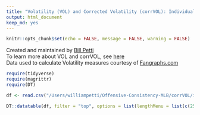 ```yaml
---
title: "Volatility (VOL) and Corrected Volatility (corrVOL): Individual Seasons, 1974-2016"
output: html_document
keep_md: yes
---
```


```r
knitr::opts_chunk$set(echo = FALSE, message = FALSE, warning = FALSE)
```

Created and maintained by [Bill Petti](https://billpetti.github.io)  
To learn more about VOL and corrVOL, see [here](http://www.hardballtimes.com/corrvol-updating-how-we-can-measure-hitter-volatility/)  
Data used to calculate Volatility measures courtesy of [Fangraphs.com](https://Fangraphs.com)  

```r
require(tidyverse)
require(magrittr)
require(DT)

df <- read.csv("/Users/williampetti/Offensive-Consistency-MLB/corrVOL/individual_seasons_VOL_corrVOL_1974_2016.csv")

DT::datatable(df, filter = "top", options = list(lengthMenu = list(c(25, 50, 75, 100, -1), c('25', '50', '75', '100', 'All')), pageLength = 25, autoWidth = FALSE), rownames = FALSE)
```